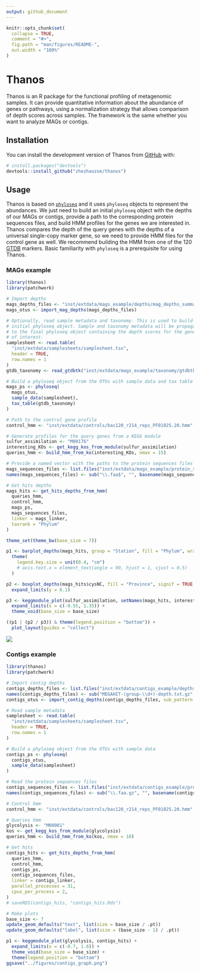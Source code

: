 ```yaml
---
output: github_document
---
```


<!-- README.md is generated from README.Rmd. Please edit that file -->

```r
knitr::opts_chunk$set(
  collapse = TRUE,
  comment = "#>",
  fig.path = "man/figures/README-",
  out.width = "100%"
)
```

# Thanos

<!-- badges: start -->
<!-- badges: end -->

Thanos is an R package for the functional profiling of metagenomic samples.
It can provide quantitative information about the abundance of genes or pathways, using a normalization strategy that allows comparison of depth scores across samples.
The framework is the same whether you want to analyze MAGs or contigs.

## Installation

You can install the development version of Thanos from [GitHub](https://github.com/) with:

``` r
# install.packages("devtools")
devtools::install_github("zhezhaozoe/thanos")
```

## Usage

Thanos is based on [`phyloseq`](https://joey711.github.io/phyloseq/) and it uses `phyloseq` objects to represent the abundances.
We just need to build an initial `phyloseq` object with the depths of our MAGs or contigs, provide a path to the corresponding protein sequences files, and build HMM profiles for the genes we are interested in.
Thanos compares the depth of the query genes with the depths of a universal single-copy marker gene, so we need to provide HMM files for the control gene as well. We recommend building the HMM from one of the 120 [GTDB](https://gtdb.ecogenomic.org/) markers.
Basic familiarity with `phyloseq` is a prerequisite for using Thanos.

### MAGs example

```r

library(thanos)
library(patchwork)

# Import depths
mags_depths_files <- "inst/extdata/mags_example/depths/mag_depths_summary.tsv"
mags_otus <- import_mag_depths(mags_depths_files)

# Optionally, read sample metadata and taxonomy. This is used to build an
# initial phyloseq object. Sample and taxonomy metadata will be propagated
# to the final phyloseq object containing the depth scores for the genes
# of interest.
samplesheet <- read.table(
  "inst/extdata/samplesheets/samplesheet.tsv",
  header = TRUE,
  row.names = 1
)
gtdb_taxonomy <- read_gtdbtk("inst/extdata/mags_example/taxonomy/gtdbtk_summary.tsv")

# Build a phyloseq object from the OTUs with sample data and tax table
mags_ps <- phyloseq(
  mags_otus,
  sample_data(samplesheet),
  tax_table(gtdb_taxonomy)
)

# Path to the control gene profile
control_hmm <- "inst/extdata/controls/bac120_r214_reps_PF01025.20.hmm"

# Generate profiles for the query genes from a KEGG module
sulfur_assimilation <- "M00176"
interesting_KOs <- get_kegg_kos_from_module(sulfur_assimilation)
queries_hmm <- build_hmm_from_ko(interesting_KOs, nmax = 15)

# Provide a named vector with the paths to the protein sequences files
mags_sequences_files <- list.files("inst/extdata/mags_example/protein_sequences", full.names = TRUE)
names(mags_sequences_files) <- sub("\\.faa$", "", basename(mags_sequences_files))

# Get hits depths
mags_hits <- get_hits_depths_from_hmm(
  queries_hmm,
  control_hmm,
  mags_ps,
  mags_sequences_files,
  linker = mags_linker,
  taxrank = "Phylum"
)

theme_set(theme_bw(base_size = 7))

p1 <- barplot_depths(mags_hits, group = "Station", fill = "Phylum", wrap = c("Gene", "Province")) +
  theme(
    legend.key.size = unit(0.4, "cm")
    # axis.text.x = element_text(angle = 90, hjust = 1, vjust = 0.5)
  )

p2 <- boxplot_depths(mags_hits$cysNC, fill = "Province", signif = TRUE, show.legend = FALSE) +
  expand_limits(y = 6.1)

p3 <- keggmodule_plot(sulfur_assimilation, setNames(mags_hits, interesting_KOs)) +
  expand_limits(x = c(-0.55, 1.35)) +
  theme_void(base_size = base_size)

((p1 | (p2 / p3)) & theme(legend.position = "bottom")) +
  plot_layout(guides = "collect")

```

![](paper/figures/mags_second_patchwork.png)

### Contigs example

```r

library(thanos)
library(patchwork)

# Import contig depths
contigs_depths_files <- list.files("inst/extdata/contigs_example/depths/", full.names = T)
names(contigs_depths_files) <- sub("MEGAHIT-(group-\\d+)-depth.txt.gz", "\\1", basename(contigs_depths_files))
contigs_otus <- import_contig_depths(contigs_depths_files, sub_pattern = "MEGAHIT-group-\\d+-([^.]*).*", sub_replacement = "\\1", mc.cores = min(48, length(contigs_depths_files)))

# Read sample metadata
samplesheet <- read.table(
  "inst/extdata/samplesheets/samplesheet.tsv",
  header = TRUE,
  row.names = 1
)

# Build a phyloseq object from the OTUs with sample data
contigs_ps <- phyloseq(
  contigs_otus,
  sample_data(samplesheet)
)

# Read the protein sequences files
contigs_sequences_files <- list.files("inst/extdata/contigs_example/protein_sequences", full.names = T)
names(contigs_sequences_files) <- sub("\\.faa.gz", "", basename(contigs_sequences_files))

# Control hmm
control_hmm <- "inst/extdata/controls/bac120_r214_reps_PF01025.20.hmm"

# Queries hmm
glycolysis <- "M00001"
kos <- get_kegg_kos_from_module(glycolysis)
queries_hmm <- build_hmm_from_ko(kos, nmax = 10)

# Get hits
contigs_hits <- get_hits_depths_from_hmm(
  queries_hmm,
  control_hmm,
  contigs_ps,
  contigs_sequences_files,
  linker = contigs_linker,
  parallel_processes = 31,
  cpus_per_process = 2,
)
# saveRDS(contigs_hits, "contigs_hits.Rds")

# Make plots
base_size <- 7
update_geom_defaults("text", list(size = base_size / .pt))
update_geom_defaults("label", list(size = (base_size - 1) / .pt))

p1 <- keggmodule_plot(glycolysis, contigs_hits) +
  expand_limits(x = c(-0.7, 1.6)) +
  theme_void(base_size = base_size) +
  theme(legend.position = "bottom")
ggsave("../figures/contigs_graph.png")

```
